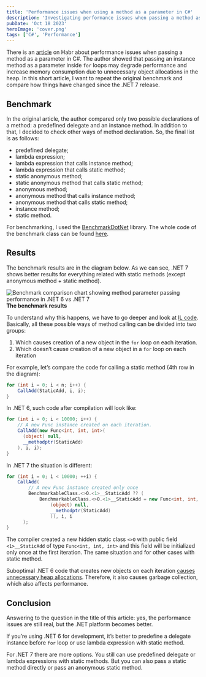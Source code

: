 ```yaml
---
title: 'Performance issues when using a method as a parameter in C#'
description: 'Investigating performance issues when passing a method as a parameter in C#'
pubDate: 'Oct 18 2023'
heroImage: 'cover.png'
tags: ['C#', 'Performance']
---
```



There is an [article](https://habr.com/ru/companies/skbkontur/articles/721822/) on Habr about performance issues when passing a method as a parameter in C#. The author showed that passing an instance method as a parameter inside `for` loops may degrade performance and increase memory consumption due to unnecessary object allocations in the heap. In this short article, I want to repeat the original benchmark and compare how things have changed since the .NET 7 release.

## Benchmark

In the original article, the author compared only two possible declarations of a method: a predefined delegate and an instance method. In addition to that, I decided to check other ways of method declaration. So, the final list is as follows:

- predefined delegate;
- lambda expression;
- lambda expression that calls instance method;
- lambda expression that calls static method;
- static anonymous method;
- static anonymous method that calls static method;
- anonymous method;
- anonymous method that calls instance method;
- anonymous method that calls static method;
- instance method;
- static method.

For benchmarking, I used the [BenchmarkDotNet](https://github.com/dotnet/BenchmarkDotNet) library. The whole code of the benchmark class can be found [here](https://gitlab.com/alexeyfv/method-as-parameter).

## Results

The benchmark results are in the diagram below. As we can see, .NET 7 shows better results for everything related with static methods (except anonymous method + static method).

<Image
  src={benchmarkResults}
  alt="Benchmark comparison chart showing method parameter passing performance in .NET 6 vs .NET 7"
/>
<strong style="text-align: center;">
The benchmark results
</strong>

To understand why this happens, we have to go deeper and look at [IL code](https://sharplab.io/#gist:ecc53add5167ad4f90126c4dabbbace3). Basically, all these possible ways of method calling can be divided into two groups:

1. Which causes creation of a new object in the `for` loop on each iteration.
2. Which doesn’t cause creation of a new object in a `for` loop on each iteration

For example, let’s compare the code for calling a static method (4th row in the diagram):

```cs
for (int i = 0; i < n; i++) {
    CallAdd(StaticAdd, i, i);
}
```

In .NET 6, such code after compilation will look like:

```cs
for (int i = 0; i < 10000; i++) {
    // A new Func instance created on each iteration.
    CallAdd(new Func<int, int, int>(
      (object) null,
      __methodptr(StaticAdd)
    ), i, i);
}
```

In .NET 7 the situation is different:

```cs
for (int i = 0; i < 10000; ++i) {
    CallAdd(
        // A new Func instance created only once
        BenchmarkableClass.<>O.<1>__StaticAdd ?? (
            BenchmarkableClass.<>O.<1>__StaticAdd = new Func<int, int, int>(
                (object) null,
                __methodptr(StaticAdd)
                )), i, i
      );
}
```

The compiler created a new hidden static class `<>O` with public field `<1>__StaticAdd` of type `Func<int, int, int>` and this field will be initialized only once at the first iteration. The same situation and for other cases with static method.

Suboptimal .NET 6 code that creates new objects on each iteration [causes unnecessary heap allocations](https://gitlab.com/alexeyfv/method-as-parameter/-/blob/main/BenchmarkDotNet.Artifacts/BenchmarkableClass-20231018-082910.log#L2075). Therefore, it also causes garbage collection, which also affects performance.

## Conclusion

Answering to the question in the title of this article: yes, the performance issues are still real, but the .NET platform becomes better.

If you’re using .NET 6 for development, it’s better to predefine a delegate instance before `for` loop or use lambda expression with static method.

For .NET 7 there are more options. You still can use predefined delegate or lambda expressions with static methods. But you can also pass a static method directly or pass an anonymous static method.
